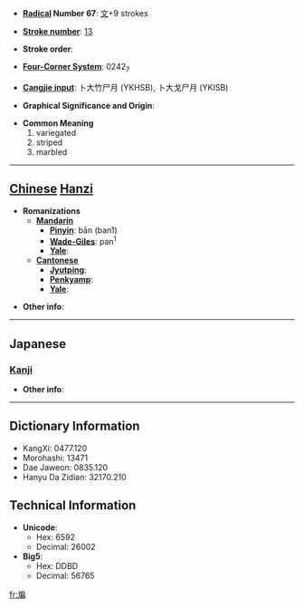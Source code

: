 * '''[[Wiktionary:Chinese radical index| Radical]] Number 67''': [[Wiktionary:Chinese radical index 文|文]]+9 strokes

* '''[[Wiktionary:Chinese total strokes index|Stroke number]]''': [[Wiktionary:Chinese total strokes index 13|13]]

* '''Stroke order''': 

* '''[[Wiktionary:Chinese four corner index|Four-Corner System]]''': 0242<sub>7</sub>

* '''[[Wiktionary:Chinese Cangjie index|Cangjie input]]''': 卜大竹尸月 (YKHSB), 卜大戈尸月 (YKISB)

* '''Graphical Significance and Origin''': 

* '''Common Meaning'''
*#variegated
*# striped
*# marbled


----

== [[Chinese]] [[Hanzi]] ==

* '''Romanizations'''
** '''[[Mandarin]]'''
*** '''[[Pinyin]]''': bān (ban1)
*** '''[[Wade-Giles]]''': pan<sup>1</sup>
*** '''[[Yale]]''': 
** '''[[Cantonese]]'''
*** '''[[Jyutping]]''':
*** '''[[Penkyamp]]''': 
*** '''[[Yale]]''': 

* '''Other info''': 

----

==Japanese==
===[[Kanji]]===
{{kanji|on readings=[[はん]] (han), [[へん]] (hen)
|kun readings=[[まだら]] (madara)
}}

* '''Other info''':  

----

== Dictionary Information ==

* KangXi: 0477.120
* Morohashi: 13471
* Dae Jaweon: 0835.120
* Hanyu Da Zidian: 32170.210

== Technical Information ==

* '''Unicode''':
** Hex: 6592
** Decimal: 26002
* '''Big5''':
** Hex: DDBD
** Decimal: 56765

[[fr:斒]]